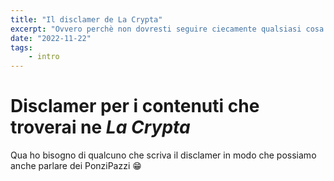 ```yaml
---
title: "Il disclamer de La Crypta"
excerpt: "Ovvero perchè non dovresti seguire ciecamente qualsiasi cosa che leggi o vedi in un video."
date: "2022-11-22"
tags: 
	- intro
---
```


# Disclamer per i contenuti che troverai ne _La Crypta_

Qua ho bisogno di qualcuno che scriva il disclamer in modo che possiamo anche parlare dei PonziPazzi 😁
